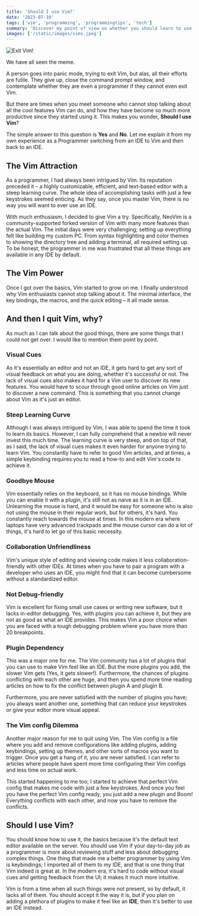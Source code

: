 ```yaml
---
title: 'Should I use Vim?'
date: '2023-07-10'
tags: ['vim', 'programming', 'programmingtips', 'tech']
summary: 'Discover my point of view on whether you should learn to use Vim. How can learning Vim benefit you? Most importantly, learn how to exit Vim.'
images: ['/static/images/vims.jpeg']
---
```


![Exit Vim!](/static/images/vims.jpeg)

We have all seen the meme.

A person goes into panic mode, trying to exit Vim, but alas, all their efforts are futile. They give up, close the command prompt window, and contemplate whether they are even a programmer if they cannot even exit Vim.

But there are times when you meet someone who cannot stop talking about all the cool features Vim can do, and how they have become so much more productive since they started using it. This makes you wonder, **Should I use Vim**?

The simple answer to this question is **Yes** and **No**. Let me explain it from my own experience as a Programmer switching from an IDE to Vim and then back to an IDE.

## The Vim Attraction

As a programmer, I had always been intrigued by Vim. Its reputation preceded it – a highly customizable, efficient, and text-based editor with a steep learning curve. The whole idea of accomplishing tasks with just a few keystrokes seemed enticing. As they say, once you master Vim, there is no way you will want to ever use an IDE.

With much enthusiasm, I decided to give Vim a try. Specifically, NeoVim is a community-supported forked version of Vim with many more features than the actual Vim. The initial days were very challenging; setting up everything felt like building my custom PC. From syntax highlighting and color themes to showing the directory tree and adding a terminal, all required setting up. To be honest, the programmer in me was frustrated that all these things are available in any IDE by default.

## The Vim Power

Once I got over the basics, Vim started to grow on me. I finally understood why Vim enthusiasts cannot stop talking about it. The minimal interface, the key bindings, the macros, and the quick editing – it all made sense.

## And then I quit Vim, why?

As much as I can talk about the good things, there are some things that I could not get over. I would like to mention them point by point.

### Visual Cues

As it's essentially an editor and not an IDE, it gets hard to get any sort of visual feedback on what you are doing, whether it's successful or not. The lack of visual cues also makes it hard for a Vim user to discover its new features. You would have to scour through good online articles on Vim just to discover a new command. This is something that you cannot change about Vim as it's just an editor.

### Steep Learning Curve

Although I was always intrigued by Vim, I was able to spend the time it took to learn its basics. However, I can fully comprehend that a newbie will never invest this much time. The learning curve is very steep, and on top of that, as I said, the lack of visual cues makes it even harder for anyone trying to learn Vim. You constantly have to refer to good Vim articles, and at times, a simple keybinding requires you to read a how-to and edit Vim's code to achieve it.

### Goodbye Mouse

Vim essentially relies on the keyboard, so it has no mouse bindings. While you can enable it with a plugin, it's still not as naive as it is in an IDE. Unlearning the mouse is hard, and it would be easy for someone who is also not using the mouse in their regular work, but for others, it's hard. You constantly reach towards the mouse at times. In this modern era where laptops have very advanced trackpads and the mouse cursor can do a lot of things, it's hard to let go of this basic necessity.

### Collaboration Unfriendliness

Vim's unique style of editing and viewing code makes it less collaboration-friendly with other IDEs. At times when you have to pair a program with a developer who uses an IDE, you might find that it can become cumbersome without a standardized editor.

### Not Debug-friendly

Vim is excellent for fixing small use cases or writing new software, but it lacks in-editor debugging. Yes, with plugins you can achieve it, but they are not as good as what an IDE provides. This makes Vim a poor choice when you are faced with a tough debugging problem where you have more than 20 breakpoints.

### Plugin Dependency

This was a major one for me. The Vim community has a lot of plugins that you can use to make Vim feel like an IDE. But the more plugins you add, the slower Vim gets (Yes, it gets slower!). Furthermore, the chances of plugins conflicting with each other are huge, and then you spend more time reading articles on how to fix the conflict between plugin A and plugin B.

Furthermore, you are never satisfied with the number of plugins you have; you always want another one, something that can reduce your keystrokes or give your editor more visual appeal.

### The Vim config Dilemma

Another major reason for me to quit using Vim. The Vim config is a file where you add and remove configurations like adding plugins, adding keybindings, setting up themes, and other sorts of macros you want to trigger. Once you get a hang of it, you are never satisfied. I can refer to articles where people have spent more time configuring their Vim configs and less time on actual work.

This started happening to me too; I started to achieve that perfect Vim config that makes me code with just a few keystrokes. And once you feel you have the perfect Vim config ready, you just add a new plugin and Boom! Everything conflicts with each other, and now you have to remove the conflicts.

## Should I use Vim?

You should know how to use it, the basics because it's the default text editor available on the server. You should use Vim if your day-to-day job as a programmer is more about reviewing stuff and less about debugging complex things. One thing that made me a better programmer by using Vim is keybindings; I imported all of them to my IDE, and that is one thing that Vim indeed is great at. In the modern era, it's hard to code without visual cues and getting feedback from the UI; it makes it much more intuitive.

Vim is from a time when all such things were not present, so by default, it lacks all of them. You should accept it the way it is, but if you plan on adding a plethora of plugins to make it feel like an **IDE**, then it's better to use an IDE instead.

